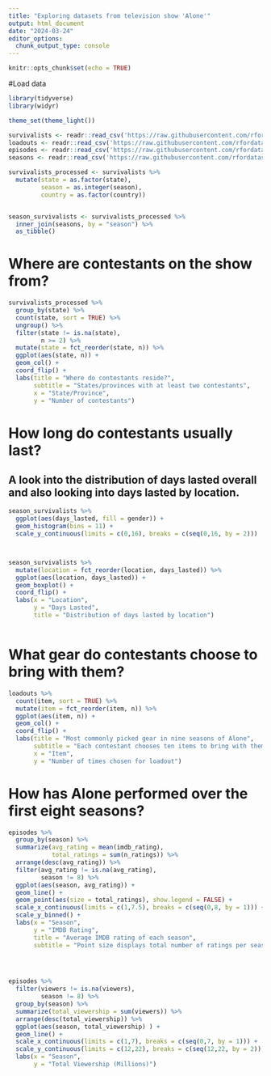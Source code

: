 ---
title: "Exploring datasets from television show 'Alone'"
output: html_document
date: "2024-03-24"
editor_options: 
  chunk_output_type: console
---

```{r setup, include=FALSE}
knitr::opts_chunk$set(echo = TRUE)
```

#Load data

```{r, include =FALSE}
library(tidyverse)
library(widyr)

theme_set(theme_light())

survivalists <- readr::read_csv('https://raw.githubusercontent.com/rfordatascience/tidytuesday/master/data/2023/2023-01-24/survivalists.csv')
loadouts <- readr::read_csv('https://raw.githubusercontent.com/rfordatascience/tidytuesday/master/data/2023/2023-01-24/loadouts.csv')
episodes <- readr::read_csv('https://raw.githubusercontent.com/rfordatascience/tidytuesday/master/data/2023/2023-01-24/episodes.csv')
seasons <- readr::read_csv('https://raw.githubusercontent.com/rfordatascience/tidytuesday/master/data/2023/2023-01-24/seasons.csv')

survivalists_processed <- survivalists %>%
  mutate(state = as.factor(state),
         season = as.integer(season),
         country = as.factor(country))


season_survivalists <- survivalists_processed %>%
  inner_join(seasons, by = "season") %>%
  as_tibble()

```

# Where are contestants on the show from?

```{r "Contestants"}

survivalists_processed %>%
  group_by(state) %>%
  count(state, sort = TRUE) %>%
  ungroup() %>%
  filter(state != is.na(state),
         n >= 2) %>%
  mutate(state = fct_reorder(state, n)) %>%
  ggplot(aes(state, n)) +
  geom_col() +
  coord_flip() +
  labs(title = "Where do contestants reside?",
       subtitle = "States/provinces with at least two contestants",
       x = "State/Province",
       y = "Number of contestants")

```


# How long do contestants usually last?
## A look into the distribution of days lasted overall and also looking into days lasted by location.

```{r "View of days lasted"}
season_survivalists %>%
  ggplot(aes(days_lasted, fill = gender)) +
  geom_histogram(bins = 11) +
  scale_y_continuous(limits = c(0,16), breaks = c(seq(0,16, by = 2)))



season_survivalists %>%
  mutate(location = fct_reorder(location, days_lasted)) %>%
  ggplot(aes(location, days_lasted)) + 
  geom_boxplot() + 
  coord_flip() +
  labs(x = "Location",
       y = "Days Lasted",
       title = "Distribution of days lasted by location")



```

# What gear do contestants choose to bring with them?

```{r}
loadouts %>%
  count(item, sort = TRUE) %>%
  mutate(item = fct_reorder(item, n)) %>%
  ggplot(aes(item, n)) +
  geom_col() +
  coord_flip() +
  labs(title = "Most commonly picked gear in nine seasons of Alone", 
       subtitle = "Each contestant chooses ten items to bring with them", 
       x = "Item", 
       y = "Number of times chosen for loadout")


```


# How has Alone performed over the first eight seasons?

```{r}



episodes %>%
  group_by(season) %>%
  summarize(avg_rating = mean(imdb_rating),
            total_ratings = sum(n_ratings)) %>%
  arrange(desc(avg_rating)) %>%
  filter(avg_rating != is.na(avg_rating),
         season != 8) %>%
  ggplot(aes(season, avg_rating)) +
  geom_line() +
  geom_point(aes(size = total_ratings), show.legend = FALSE) +
  scale_x_continuous(limits = c(1,7.5), breaks = c(seq(0,8, by = 1))) +
  scale_y_binned() +
  labs(x = "Season",
       y = "IMDB Rating",
       title = "Average IMDB rating of each season",
       subtitle = "Point size displays total number of ratings per season")

  


episodes %>%
  filter(viewers != is.na(viewers),
         season != 8) %>%
  group_by(season) %>%
  summarize(total_viewership = sum(viewers)) %>%
  arrange(desc(total_viewership)) %>%
  ggplot(aes(season, total_viewership) ) +
  geom_line() +
  scale_x_continuous(limits = c(1,7), breaks = c(seq(0,7, by = 1))) +
  scale_y_continuous(limits = c(12,22), breaks = c(seq(12,22, by = 2))) +
  labs(x = "Season",
       y = "Total Viewership (Millions)")




```

